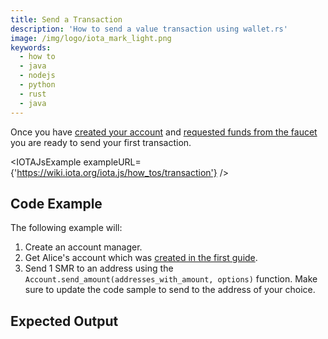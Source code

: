 ```yaml
---
title: Send a Transaction
description: 'How to send a value transaction using wallet.rs'
image: /img/logo/iota_mark_light.png
keywords:
  - how to
  - java
  - nodejs
  - python
  - rust
  - java
---
```



Once you have [created your account](../accounts_and_addresses/01_create_a_wallet_account.mdx) and
[requested funds from the faucet](../accounts_and_addresses/03_request_funds.mdx) you are ready to send your first
transaction.

<TipFaucet />

<IOTAJsExample
  exampleURL={'https://wiki.iota.org/iota.js/how_tos/transaction'}
/>

## Code Example

The following example will:

1. Create an account manager.
2. Get Alice's account which was [created in the first guide](../accounts_and_addresses/01_create_a_wallet_account.mdx).
3. Send 1 SMR to an address using the `Account.send_amount(addresses_with_amount, options)` function. Make sure to update the code sample to send to the address of your choice.

<Tabs groupId='language'>
  <TabItem value='rust' label='Rust'>
    <RustCode />
  </TabItem>
  <TabItem value='nodejs' label='Nodejs'>
    <NodejsCode />
  </TabItem>
  <TabItem value='python' label='Python'>
    <PythonCode />
  </TabItem>
  <TabItem value='java' label='Java'>
    <JavaCode />
  </TabItem>
</Tabs>

## Expected Output

<Tabs groupId='language'>
  <TabItem value='rust' label='Rust'>
    <RustOutput />
  </TabItem>
  <TabItem value='nodejs' label='Nodejs'>
    <NodejsOutput />
  </TabItem>
  <TabItem value='python' label='Python'>
    <PythonOutput />
  </TabItem>
  <TabItem value='java' label='Java'>
    <JavaOutput />
  </TabItem>
</Tabs>
